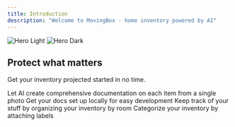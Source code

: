 ```yaml
---
title: Introduction
description: "Welcome to MovingBox - home inventory powered by AI"
---
```


<img
  className="block dark:hidden"
  src="/images/hero-light.webp"
  alt="Hero Light"
/>
<img
  className="hidden dark:block"
  src="/images/hero-dark.webp"
  alt="Hero Dark"
/>

## Protect what matters

Get your inventory projected started in no time.

<CardGroup cols={2}>
    <Card
    title="Catalog your items using AI"
    icon="brain"
    href="/01-getting-started/ai-details"
  >
    Let AI create comprehensive documentation on each item from a single photo
  </Card>
  <Card
    title="Add Home Details"
    icon="house"
    href="/02-how-to/customize-home-details"
  >
    Get your docs set up locally for easy development
  </Card>
  <Card
    title="Organize by Location"
    icon="map"
    href="/02-how-to/organize-items"
  >
    Keep track of your stuff by organizing your inventory by room
  </Card>
    <Card
    title="Customize Labels"
    icon="tag"
    href="/02-how-to/organize-items#labels"
  >
    Categorize your inventory by attaching labels
  </Card>
</CardGroup>
